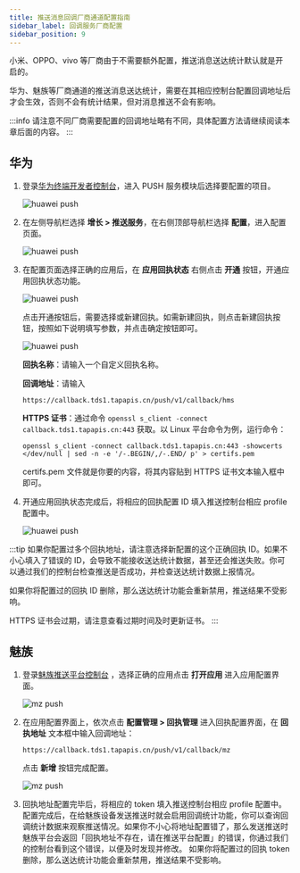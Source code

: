 ```yaml
---
title: 推送消息回调厂商通道配置指南
sidebar_label: 回调服务厂商配置
sidebar_position: 9
---
```


小米、OPPO、vivo 等厂商由于不需要额外配置，推送消息送达统计默认就是开启的。

华为、魅族等厂商通道的推送消息送达统计，需要在其相应控制台配置回调地址后才会生效，否则不会有统计结果，但对消息推送不会有影响。

:::info
请注意不同厂商需要配置的回调地址略有不同，具体配置方法请继续阅读本章后面的内容。
:::

## 华为

1. 登录[华为终端开发者控制台](https://developer.huawei.com/consumer/cn/console)，进入 PUSH 服务模块后选择要配置的项目。

    ![huawei push](/img/push/hms1.png)

2. 在左侧导航栏选择 **增长 > 推送服务**，在右侧顶部导航栏选择 **配置**，进入配置页面。

    ![huawei push](/img/push/hms2.png)

3. 在配置页面选择正确的应用后，在 **应用回执状态** 右侧点击 **开通** 按钮，开通应用回执状态功能。

    ![huawei push](/img/push/hms3.png)

    点击开通按钮后，需要选择或新建回执。如需新建回执，则点击新建回执按钮，按照如下说明填写参数，并点击确定按钮即可。

    ![huawei push](/img/push/hms4.png)

    **回执名称**：请输入一个自定义回执名称。
    
    **回调地址**：请输入

    ```
    https://callback.tds1.tapapis.cn/push/v1/callback/hms
    ```

    **HTTPS 证书**：通过命令 `openssl s_client -connect callback.tds1.tapapis.cn:443` 获取。以 Linux 平台命令为例，运行命令：

    ```
    openssl s_client -connect callback.tds1.tapapis.cn:443 -showcerts </dev/null | sed -n -e '/-.BEGIN/,/-.END/ p' > certifs.pem
    ```

    certifs.pem 文件就是你要的内容，将其内容贴到 HTTPS 证书文本输入框中即可。

4. 开通应用回执状态完成后，将相应的回执配置 ID 填入推送控制台相应 profile 配置中。

    ![huawei push](/img/push/hms5.png)

:::tip
如果你配置过多个回执地址，请注意选择新配置的这个正确回执 ID。如果不小心填入了错误的 ID，会导致不能接收送达统计数据，甚至还会推送失败。你可以通过我们的控制台检查推送是否成功，并检查送达统计数据上报情况。

如果你将配置过的回执 ID 删除，那么送达统计功能会重新禁用，推送结果不受影响。

HTTPS 证书会过期，请注意查看过期时间及时更新证书。
:::

## 魅族

1. 登录[魅族推送平台控制台](http://push.meizu.com/) ，选择正确的应用点击 **打开应用** 进入应用配置界面。

    ![mz push](/img/push/mz1.png)

2. 在应用配置界面上，依次点击 **配置管理 > 回执管理** 进入回执配置界面，在 **回执地址** 文本框中输入回调地址：

    ```
    https://callback.tds1.tapapis.cn/push/v1/callback/mz
    ```

    点击 **新增** 按钮完成配置。

    ![mz push](/img/push/mz2.png)

3.  回执地址配置完毕后，将相应的 token 填入推送控制台相应 profile 配置中。
    配置完成后，在给魅族设备发送推送时就会启用回调统计功能，你可以查询回调统计数据来观察推送情况。如果你不小心将地址配置错了，那么发送推送时魅族平台会返回「回执地址不存在，请在推送平台配置」的错误，你通过我们的控制台看到这个错误，以便及时发现并修改。
    如果你将配置过的回执 token 删除，那么送达统计功能会重新禁用，推送结果不受影响。
